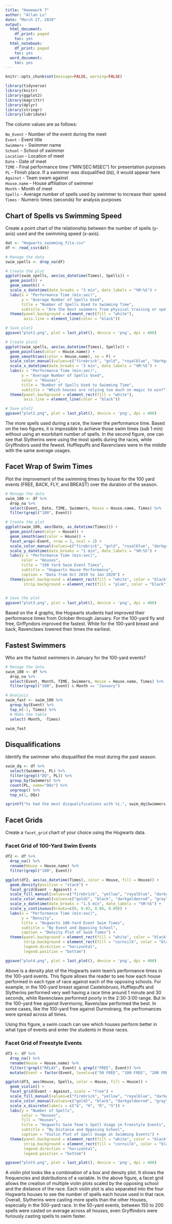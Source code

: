 ---
title: "Homework 7"
author: "Allan Lu"
date: "March 27, 2020"
output:
  html_document:
    df_print: paged
    toc: yes
  html_notebook:
    df_print: paged
    toc: yes
  word_document:
    toc: yes
---


```{r setup, include=FALSE}
knitr::opts_chunk$set(message=FALSE, warning=FALSE)

library(tidyverse)
library(knitr)
library(ggplot2)
library(magrittr)
library(dplyr)
library(stringr)
library(lubridate)
```

The column values are as follows: 

`No_Event`   - Number of the event during the meet  
`Event`      - Event title  
`Swimmers`   - Swimmer name  
`School`     - School of swimmer  
`Location`   - Location of meet  
`Date`       - Date of meet  
`TIME`       - Final performance time ("MIN:SEC:MSEC") for presentation purposes  
`PL`         - Finish place. If a swimmer was disqualified (`DQ`), it would appear here  
`Against`    - Team swam against  
`House.name` - House affiliation of swimmer  
`Month`      - Month of meet  
`Spells`     - Average number of spells used by swimmer to increase their speed  
`Times`      - Numeric times (seconds) for analysis purposes


## Chart of Spells vs Swimming Speed
Create a point chart of the relationship between the number of spells (y-axis) used and the swimming speed (x-axis).

```{r speed versus spells by house}
dat <- "Hogwarts_swimming_file.csv"
df <- read_csv(dat)

# Manage the data 
swim_spells <- drop_na(df)

# Create the plot
ggplot(swim_spells, aes(as_datetime(Times), Spells)) +
  geom_point() +
  geom_smooth() +
  scale_x_datetime(date_breaks = "3 min", date_labels = "%M:%S") +
  labs(x = "Performance Time (min:sec)",
       y = "Average Number of Spells Used",
       title = "Number of Spells Used to Swimming Time",
       subtitle = "Are the best swimmers from physical training or spellwork?") +
  theme(panel.background = element_rect(fill = "white"),
        axis.line = element_line(color = "black"))

# Save plot1 
ggsave("plot1.png", plot = last_plot(), device = 'png', dpi = 400)

# Create plot2
ggplot(swim_spells, aes(as_datetime(Times), Spells)) +
  geom_point(aes(color = House.name)) +
  geom_smooth(aes(color = House.name), se = F) +
  scale_color_manual(values=c("firebrick", "gold", "royalblue", "darkgreen")) +
  scale_x_datetime(date_breaks = "3 min", date_labels = "%M:%S") +
  labs(x = "Performance Time (min:sec)",
       y = "Average Number of Spells Used",
       color = "Houses",
       title = "Number of Spells Used to Swimming Time",
       subtitle = "Which houses are relying too much on magic to win?") +
  theme(panel.background = element_rect(fill = "white"),
        axis.line = element_line(color = "black"))

# Save plot2
ggsave("plot2.png", plot = last_plot(), device = 'png', dpi = 400)

```

The more spells used during a race, the lower the performance time. Based on the two figures, it is impossible to achieve those swim times (sub 1 min) without using an exorbitant number of spells. In the second figure, one can see that Slytherins were using the most spells during the races, while Gryffindors used the fewest. Hufflepuffs and Ravenclaws were in the middle with the same average usages.


## Facet Wrap of Swim Times

Plot the improvement of the swimming times by house for the 100 yard events (FREE, BACK, FLY, and BREAST) over the duration of the season.

```{r 100 events improvements, fig.width=9, fig.height=6}
# Manage the data 
swim_100 <- df %>%
  drop_na %>%
  select(Event, Date, TIME, Swimmers, House = House.name, Times) %>%
  filter(grepl("100", Event))

# Create the plot
ggplot(swim_100, aes(Date, as_datetime(Times))) +
  geom_point(aes(color = House)) +
  geom_smooth(aes(color = House)) +
  facet_wrap(~Event, nrow = 2, ncol = 2) +
  scale_color_manual(values=c("firebrick", "gold", "royalblue", "darkgreen")) +
  scale_y_datetime(date_breaks = "1 min", date_labels = "%M:%S") +
  labs(y = "Performance Time (min:sec)",
       color = "Houses",
       title = "100 Yard Swim Event Times",
       subtitle = "Hogwarts House Performance",
       caption = "Data from Oct 2019 to Jan 2020") +
  theme(panel.background = element_rect(fill = "white", color = "black"),
        strip.background = element_rect(fill = "plum", color = "black"))
  

# Save the plot 
ggsave("plot3.png", plot = last_plot(), device = 'png', dpi = 400) 

```

Based on the 4 graphs, the Hogwarts students had improved their performance times from October through January. For the 100-yard fly and free, Griffyndors improved the fastest. While for the 100-yard breast and back, Ravenclaws lowered their times the earliest.


## Fastest Swimmers

Who are the fastest swimmers in January for the 100-yard events?

```{r fastest in January in 200 yard events}
# Manage the data 
swim_100 <- df %>%
  drop_na %>%
  select(Event, Month, TIME, Swimmers, House = House.name, Times) %>%
  filter(grepl("100", Event) & Month == "January")

# Analysis 
swim_fast <- swim_100 %>%
  group_by(Event) %>%
  top_n(-1, Times) %>%
  # Make the table 
  select(-Month, -Times)

swim_fast
```


## Disqualifications

Identify the swimmer who disqualified the most during the past season.   

```{r dqs}
swim_dq <- df %>%
  select(Swimmers, PL) %>%
  filter(grepl("DQ", PL)) %>%
  group_by(Swimmers) %>%
  count(PL, name="DQs") %>%
  ungroup() %>%
  top_n(1, DQs)

sprintf("%s had the most disqualifications with %i.", swim_dq$Swimmers, swim_dq$DQs)
```


## Facet Grids

Create a `facet_grid` chart of your choice using the Hogwarts data.


### Facet Grid of 100-Yard Swim Events

```{r extra credit part 2.1, fig.width=9, fig.height=6}
df2 <- df %>%
  drop_na() %>%
  rename(House = House.name) %>%
  filter(grepl("100", Event))

ggplot(df2, aes(as_datetime(Times), color = House, fill = House)) +
  geom_density(position = "stack") + 
  facet_grid(Event ~ Against) +
  scale_fill_manual(values=c("firebrick", "yellow", "royalblue", "darkgreen")) +
  scale_color_manual(values=c("gold2", "black", "darkgoldenrod", "gray")) +
  scale_x_datetime(date_breaks = "1.5 min", date_labels = "%M:%S") +
  scale_y_continuous(breaks=c(0, 0.03, 0.06, 0.09)) + 
  labs(x = "Performance Time (min:sec)",
       y = "Density",
       title = "Hogwarts 100-Yard Event Swim Times",
       subtitle = "By Event and Opposing School",
       caption = "Density Plot of Swim Times") +
  theme(panel.background = element_rect(fill = "white", color = "black"),
        strip.background = element_rect(fill = "cornsilk", color = "black"),
        legend.direction = "horizontal",
        legend.position = "bottom")

ggsave("plot4.png", plot = last_plot(), device = 'png', dpi = 400) 
```

Above is a density plot of the Hogwarts swim team's performance times in the 100-yard events. This figure allows the reader to see how each house performed in each type of race against each of the opposing schools. For example, in the 100-yard breast against Castelobruxo, Hufflepuffs and Slytherins performed very well having a race time around 1 minute and 30 seconds, while Ravenclaws performed poorly in the 2:30-3:00 range. But in the 100-yard free against Ilvermorny, Ravenclaw performed the best. In some cases, like the 100-yard free against Durmstrang, the perfromances were spread across all times.

Using this figure, a swim coach can see which houses perform better in what type of events and enter the students in those races.


### Facet Grid of Freestyle Events

```{r extra credit part 2.2, fig.width=9, fig.height=6}
df3 <- df %>%
  drop_na() %>%
  rename(House = House.name) %>%
  filter(!grepl("RELAY", Event) & grepl("FREE", Event)) %>%
  mutate(Event = factor(Event, levels=c("50 FREE", "100 FREE", "200 FREE", "500 FREE")))

ggplot(df3, aes(House, Spells, color = House, fill = House)) +
  geom_violin() +
  facet_grid(Event ~ Against, scale = "free") +
  scale_fill_manual(values=c("firebrick", "yellow", "royalblue", "darkgreen")) +
  scale_color_manual(values=c("gold2", "black", "darkgoldenrod", "gray")) +
  scale_x_discrete(labels = c("G", "H", "R", "S")) +
  labs(y = "Number of Spells",
       color = "Houses",
       fill = "Houses",
       title = "Hogwarts Swim Team's Spell Usage in Freestyle Events",
       subtitle = "By Distance and Opposing School",
       caption = "Violin Plot of Spell Usage at Swimming Events") +
  theme(panel.background = element_rect(fill = "white", color = "black"),
        strip.background = element_rect(fill = "cornsilk", color = "black"),
        legend.direction = "horizontal",
        legend.position = "bottom")

ggsave("plot5.png", plot = last_plot(), device = 'png', dpi = 400)
```

A violin plot looks like a combination of a box and density plot. It shows the frequencies and distributions of a variable. In the above figure, a facet grid allows the creation of multiple violin plots scaled by the opposing school and the distance of the race. Each violin plot is also separated into the four Hogwarts houses to see the number of spells each house used in that race. Overall, Slytherins were casting more spells than the other Houses, especially in the 500-yard race. In the 50-yard events, between 150 to 200 spells were casted on average across all houses, even Gryffindors were furiously casting spells to swim faster.
